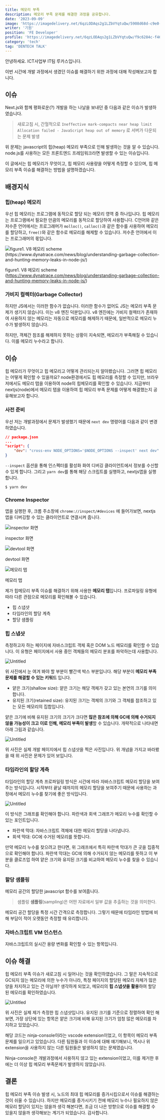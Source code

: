 ```yaml
---
title: 메모리 부족
description: 메모리 부족 문제를 해결한 과정을 공유합니다.
date: '2023-09-09'
image: 'https://imagedelivery.net/6qzLODAqs2g1LZbVYqtuQw/5908d68d-c9e0-42c6-25c2-ec0d56311800/public'
writer: '기원'
position: 'FE Developer'
profile: 'https://imagedelivery.net/6qzLODAqs2g1LZbVYqtuQw/f9c6284c-f46b-4665-4a89-a2ff29f05200/public'
category: 'tech'
tag: 'DENTECH TALK'
---
```


안녕하세요. ICT사업부 IT팀 루카스입니다.

이번 시간에 개발 과정에서 생겼던 이슈를 해결하기 위한 과정에 대해 작성해보고자 합니다.

## 이슈

Next.js와 함께 평화로운(?) 개발을 하는 나날을 보내던 중 다음과 같은 이슈가 발생하였습니다.

> 새로고침 시, 간헐적으로 `Ineffective mark-compacts near heap limit Allocation failed - JavaScript heap out of memory` 로 서버가 다운되는 문제 발생

위 문제는 javascript의 힙(heap) 메모리 부족으로 인해 발생하는 것을 알 수 있습니다. node.js를 사용하는 모든 프론트엔드 프레임워크라면 발생할 수 있는 이슈입니다.

이 글에서는 힙 메모리가 무엇이고, 힙 메모리 사용량을 어떻게 측정할 수 있으며, 힙 메모리 부족 이슈를 해결하는 방법을 설명하겠습니다.

## 배경지식

### 힙(heap) 메모리

우선 힙 메모리는 프로그램에 동적으로 할당 되는 메모리 영역 중 하나입니다. 힙 메모리는 프로그램에서 필요한 만큼의 메모리를 동적으로 할당하여 사용합니다.
C언어와 같은 저수준 언어에서는 프로그래머가 `molloc()`, `calloc()`과 같은 함수를 사용하여 메모리를 할당하고,
`free()`와 같은 함수로 메모리를 해제할 수 있습니다. 저수준 언어에서 이는 프로그래머의 몫입니다.

![ figure1. V8 메모리 scheme (https://www.dynatrace.com/news/blog/understanding-garbage-collection-and-hunting-memory-leaks-in-node-js/)](https://s3-us-west-2.amazonaws.com/secure.notion-static.com/13a0e44f-379f-4daa-8b42-c44843eb48e6/Untitled.png)

figure1. V8 메모리 scheme (https://www.dynatrace.com/news/blog/understanding-garbage-collection-and-hunting-memory-leaks-in-node-js/)

### 가비지 컬렉터(Garbage Collector)

하지만 JS에서는 이러한 함수가 없습니다. 이러한 함수가 없어도 JS는 메모리 부족 문제가 생기지 않습니다.
이는 v8 엔진 덕분입니다. v8 엔진에는 가비지 컬렉터가 존재하여 사용하지 않는 메모리는 자동으로 메모리를 해제하기 때문에, 일반적으로 메모리 누수가 발생하지 않습니다.

하지만, 객체간 참조를 해제하지 못하는 상황이 지속되면, 메모리가 부족해질 수 있습니다. 이를 메모리 누수라고 합니다.

## 이슈

힙 메모리가 무엇이고 힙 메모리고 어떻게 관리되는지 알아봤습니다. 그러면 힙 메모리는 어떻게 확인할 수 있을까요?
node환경에서도 힙 메모리를 측정할 수 있지만, 브라우저에서도 메모리 탭을 이용하여 node의 힙메모리를 확인할 수 있습니다.
지금부터 nextjs(node)에서 메모리 탭을 이용하여 힙 메모리 부족 문제를 어떻게 해결했는지 공유해보고자 합니다.

### 사전 준비

우선 저는 개발과정에서 문제가 발생했기 때문에 `next dev` 명령어를 다음과 같이 변경하였습니다.

```json
// package.json
...
"script": {
	"dev": "cross-env NODE_OPTIONS='$NODE_OPTIONS --inspect' next dev"
}
```

`--inspect` 옵션을 통해 인스펙터를 활성화 화여 디버깅 클라이언트에서 정보를 수신할 수 있게 합니다. 그리고 `yarn dev`를 통해 해당 스크립트를 실행하고, nextjs앱을 실행합니다.

```bash
$ yarn dev
```

### Chrome Inspector

앱을 실행한 후, 크롬 주소창에 `chrome://inspect/#devices` 에 들어가보면, nextjs 앱을 디버깅할 수 있는 클라이언트로 연결시켜 줍니다.

![inspector 화면](https://prod-files-secure.s3.us-west-2.amazonaws.com/c01e4b9c-63cc-45bb-9699-16a3775d745b/671ff5ac-667f-4365-b3f0-470f0a46ad52/Untitled.png)

inspector 화면

![devtool 화면](https://prod-files-secure.s3.us-west-2.amazonaws.com/c01e4b9c-63cc-45bb-9699-16a3775d745b/714d5402-a43a-4045-b483-626772517e67/Untitled.png)

devtool 화면

![메모리 탭](https://prod-files-secure.s3.us-west-2.amazonaws.com/c01e4b9c-63cc-45bb-9699-16a3775d745b/0f947f9f-16e4-4d7f-bb66-e02896479b04/Untitled.png)

메모리 탭

제가 힙메모리 부족 이슈를 해결하기 위해 사용한 **메모리 탭**입니다. 프로파일링 유형에 따라 다른 관점으로 메모리를 확인해볼 수 있습니다.

- 힙 스냅샷
- 타임라인의 할당 계측
- 할당 샘플링

### 힙 스냅샷

측정하고자 하는 페이지에 자바스크립트 객체 혹은 DOM 노드 메모리를 확인할 수 있습니다. 이 유형은 페이지에서 사용 중인 객체들의 메모리 분포를 파악하는데 사용합니다.

![Untitled](https://prod-files-secure.s3.us-west-2.amazonaws.com/c01e4b9c-63cc-45bb-9699-16a3775d745b/dc0621df-107d-4ff5-b493-c7a250084c05/Untitled.png)

위 사진에서 눈 여겨 봐야 할 부분이 빨간색 박스 부분입니다. 해당 부분이 **메모리 부족 문제를 해결할 수 있는 키워드** 입니다.

- 얕은 크기(shallow size): 얕은 크기는 해당 객체가 갖고 있는 본연의 크기를 의미합니다.
- 유지된 크기(retained size): 유지된 크기는 객체의 크기와 그 객체를 참조하고 있는 모든 메모리의 집합입니다.

얕은 크기에 비해 유지된 크기의 크기가 크다면 **많은 참조에 의해 GC에 의해 수거되지 않을 가능성이 크고 이로 인해, 메모리 부족이 발생**할 수 있습니다. 개략적으로 나타내면 아래 그림과 같습니다.

![Untitled](https://prod-files-secure.s3.us-west-2.amazonaws.com/c01e4b9c-63cc-45bb-9699-16a3775d745b/ba0201e3-1847-4882-b27a-51a86ffe832f/Untitled.png)

위 사진은 실제 개발 페이지에서 힙 스냅샷을 찍은 사진입니다. 위 개념을 가지고 바라봤을 때 위 사진은 문제가 있어 보입니다.

### 타임라인의 할당 계측

타임라인의 할당 계측 프로파일링 방식은 시간에 따라 자바스크립트 메모리 할당을 보여주는 방식입니다.
시작부터 끝날 때까지의 메모리 할당을 보여주기 때문에 사용하는 과정에서 메모리 누수를 찾기에 좋은 방식입니다.

![Untitled](https://prod-files-secure.s3.us-west-2.amazonaws.com/c01e4b9c-63cc-45bb-9699-16a3775d745b/3b37fd84-3415-4c8a-8770-d8df68b90786/Untitled.png)

이 방식은 그래프를 확인해야 합니다. 파란색과 회색 그래프가 메모리 누수를 확인할 수 있는 포인트입니다.

- 파란색 막대: 자바스크립트 객체에 대한 메모리 할당을 나타냅니다.
- 회색 막대: GC에 수거된 메모리를 뜻합니다.

만약 메모리 누수를 찾으려고 한다면, 위 그래프에서 특히 파란색 막대가 큰 곳을 집중적으로 확인해야 합니다.
파란색 막대는 GC에 의해 수거되지 않는 메모리를 뜻하고 이 부분을 클로즈업 하여 얕은 크기와 유지된 크기를 비교하여 메모리 누수를 찾을 수 있습니다.

### 할당 샘플링

메모리 공간의 할당한 javascript 함수를 보여줍니다.

> 샘플링
> **샘플링**(sampling)은 어떤 자료에서 일부 값을 추출하는 것을 의미한다.

메모리 공간 할당을 특정 시간 간격으로 측정합니다. 그렇기 때문에 타임라인 방법에 비해 부담이 적어 오랫동안 측정할 때 유리합니다.

### 자바스크립트 VM 인스턴스

자바스크립트의 실시간 용량 변화를 확인할 수 있는 항목입니다.

## 이슈 해결

힙 메모리 부족 이슈가 새로고침 시 일어나는 것을 확인하였습니다.
그 말은 지속적으로 GC되지 않는 메모리에 의한 누수가 아니라, 특정 페이지의 할당된 메모리 자체가 많은 양을 차지하고 있는 건 아닐까?
생각하게 되었고, 메모리의 **힙 스냅샷을 활용**하여 할당된 메모리를 확인하였습니다.

![Untitled](https://prod-files-secure.s3.us-west-2.amazonaws.com/c01e4b9c-63cc-45bb-9699-16a3775d745b/dc0621df-107d-4ff5-b493-c7a250084c05/Untitled.png)

위 사진은 실제 제가 측정한 힙 스냅샷입니다. 유지된 크기를 기준으로 정렬하여 확인 해보면, 가장 상단에 있는 항목은 얕은 크기에 비해 유지된 크기가 엄청 많은 메모리를 차지하고 있었습니다.

해당 코드는 ninja-console이라는 vscode extension이었고, 이 항목이 메모리 부족 문제를 일으키고 있었습니다. 다른 팀원들과 이 이슈에 대해 얘기해보니,
역시나 위 extension을 사용하지 않는 다른 팀원들은 발생하지 않는 문제였습니다.

Ninja-console은 개발과정에서 사용하지 않고 있는 extension이었고, 이를 제거한 후에는 더 이상 힙 메모리 부족문제가 발생하지 않았습니다.

## 결론

힙 메모리 부족 이슈 발생 시, 노드의 최대 힙 메모리를 증가시킴으로서 이슈를 해결하는 것이 쉬울 수 있습니다.
하지만 메모리를 증가시키기 전에 메모리 누수나 필요하지 않은 메모리 할당이 있지는 않을까 생각 해본다면,
조금 더 나은 방향으로 이슈를 해결할 수 있을지 않을까 생각해보는 계기가 되었습니다. 감사합니다.
